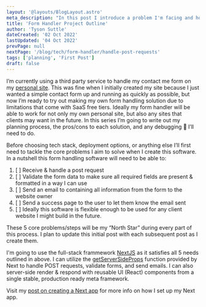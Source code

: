 ```yaml
---
layout: '@layouts/BlogLayout.astro'
meta_description: "In this post I introduce a problem I'm facing and how I plan to solve the problem"
title: 'Form Handler Project Outline'
author: 'Tyson Suttle'
dateCreated: '02 Oct 2022'
lastUpdated: '04 Oct 2022'
prevPage: null
nextPage: '/blog/tech/form-handler/handle-post-requests'
tags: ['planning', 'First Post']
draft: false
---
```


I’m currently using a third party service to handle my contact me form on my [personal site](https://tyson-suttle.vercel.app/contact). 
This was fine when I initially created my site because I just wanted a simple contact form up and running as quickly as possible, 
but now I’m ready to try out making my own form handling solution due to limitations that come with SaaS free tiers. 
Ideally my form handler will be able to work for not only my own personal site, but also any sites that clients may want in the future.
In this series I’m going to write out my planning process, the pros/cons to each solution, and any debugging :bug: I’ll need to do.

Before choosing tech stack, deployment options, or anything else I’ll first need to tackle the core problems I aim to solve when 
I create this software. In a nutshell this form handling software will need to be able to:

1. [ ] Receive & handle a post request
2. [ ] Validate the form data to make sure all required fields are present & formatted in a way I can use
3. [ ] Send an email to containing all information from the form to the website owner
4. [ ] Send a success page to the user to let them know the email sent
5. [ ] Ideally this software is flexible enough to be used for any client website I might build in the future.

These 5 core problems/steps will be my “North Star” during every part of this process. I plan to update this initial post with each subsequent post as I create them.

I'm going to use the full-stack frammework [NextJS](https://nextjs.org/docs) as it satisfies all 5 needs
outlined in above. I can utilize the [getServerSideProps](https://nextjs.org/docs/basic-features/data-fetching/get-server-side-props)
function provided by Next to handle POST requests, validate forms, and send emails.  I can also server-side render & respond with 
reusable UI (React) components from a single stable, production ready meta framework.

Visit my [post on creating a Next app](/blog/tech/create-next-app) for more info on how I set up my Next app.